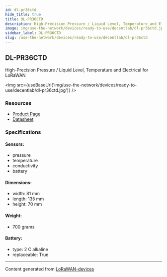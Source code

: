 ```yaml
---
id: dl-pr36ctd
hide_title: true
title: DL-PR36CTD
description: High-Precision Pressure / Liquid Level, Temperature and Electrical for LoRaWAN
image: img/use-the-network/devices/ready-to-use/decentlab/dl-pr36ctd.jpg
sidebar_label: DL-PR36CTD
slug: /use-the-network/devices/ready-to-use/decentlab/dl-pr36ctd
---
```



## DL-PR36CTD

High-Precision Pressure / Liquid Level, Temperature and Electrical for LoRaWAN

<img src={useBaseUrl('img/use-the-network/devices/ready-to-use/decentlab/dl-pr36ctd.jpg')} />

### Resources

- [Product Page](https://www.decentlab.com/products/high-precision-pressure-/-liquid-level-temperature-and-electrical-conductivity-sensor-for-lorawan)
- [Datasheet](https://cdn.decentlab.com/download/datasheets/Decentlab-DL-PR36CTD-datasheet.pdf)

### Specifications

#### Sensors:

- pressure
- temperature
- conductivity
- battery

#### Dimensions:

- width: 81 mm
- length: 135 mm
- height: 70 mm

#### Weight:

- 700 grams

#### Battery:

- type: 2 C alkaline
- replaceable: True

---

Content generated from [LoRaWAN-devices](https://github.com/TheThingsNetwork/lorawan-devices)

